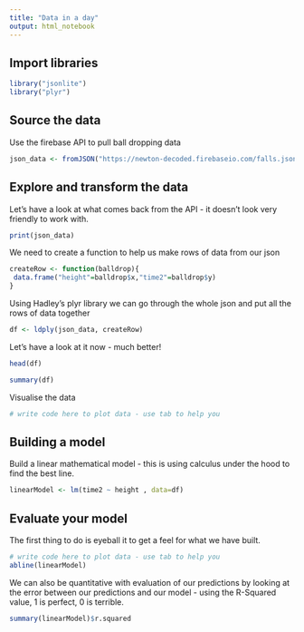 ```yaml
---
title: "Data in a day"
output: html_notebook
---
```


## Import libraries
```r
library("jsonlite")
library("plyr")
```

## Source the data
Use the firebase API to pull ball dropping data
```r
json_data <- fromJSON("https://newton-decoded.firebaseio.com/falls.json")
```


## Explore and transform the data

Let's have a look at what comes back from the API - it doesn't look very friendly to work with.
```r
print(json_data)
```

We need to create a function to help us make rows of data from our json
```r
createRow <- function(balldrop){
 data.frame("height"=balldrop$x,"time2"=balldrop$y)
}
```

Using Hadley's plyr library we can go through the whole json and put all the rows of data together
```r
df <- ldply(json_data, createRow)
```

Let's have a look at it now - much better!
```r
head(df)
```

```r
summary(df)
```

Visualise the data
```r
# write code here to plot data - use tab to help you
```


## Building a model
Build a linear mathematical model - this is using calculus under the hood to find the best line.
```r
linearModel <- lm(time2 ~ height , data=df)
```

## Evaluate your model
The first thing to do is eyeball it to get a feel for what we have built.
```r
# write code here to plot data - use tab to help you
abline(linearModel)
```

We can also be quantitative with evaluation of our predictions by looking at the error between our predictions and our model - using the R-Squared value, 1 is perfect, 0 is terrible.
```r
summary(linearModel)$r.squared
```
